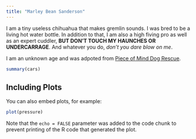 ```yaml
---
title: "Marley Bean Sanderson"
---
```



I am a tiny useless chihuahua that makes gremlin sounds. I was bred to be a living hot water bottle. In addition to that, I am also a high fiving pro as well as an expert cuddler, **BUT DON'T TOUCH MY HAUNCHES OR UNDERCARRAGE**. And whatever you do, *don't you dare blow on me*.  

I am an unknown age and was adpoted from [Piece of Mind Dog Rescue](https://www.peaceofminddogrescue.org/index.php).


```r
summary(cars)
```

## Including Plots

You can also embed plots, for example:

```r
plot(pressure)
```

Note that the `echo = FALSE` parameter was added to the code chunk to prevent printing of the R code that generated the plot.
